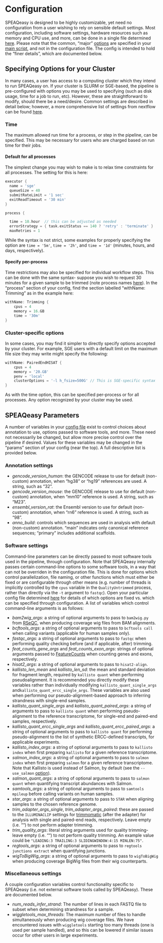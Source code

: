 # Configuration {#configuration}

SPEAQeasy is designed to be highly customizable, yet need no configuration from a user wishing to rely on sensible default settings. Most configuration, including software settings, hardware resources such as memory and CPU use, and more, can be done in a single file determined [here](#your-config-file). Please note that the common, "major" [options](#command-opts) are specified in your [main script](#your-main-script), and not in the configuration file. The config is intended to hold the "finer details", which are documented below.

## Specifying Options for your Cluster

In many cases, a user has access to a computing cluster which they intend to run SPEAQeasy on. If your cluster is SLURM or SGE-based, the pipeline is pre-configured with options you may be used to specifying (such as disk usage, time for a job to run, etc). However, these are straightforward to modify, should there be a need/desire. Common settings are described in detail below; however, a more comprehensive list of settings from nextflow can be found [here](https://www.nextflow.io/docs/latest/process.html#directives).

### Time

The maximum allowed run time for a process, or step in the pipeline, can be specified. This may be necessary for users who are charged based on run time for their jobs.

#### Default for all processes

The simplest change you may wish to make is to relax time constraints for all processes. The setting for this is here:

```groovy
executor {
  name = 'sge'
  queueSize = 40
  submitRateLimit = '1 sec'
  exitReadTimeout = '30 min'
}

process {

  time = 10.hour  // this can be adjusted as needed
  errorStrategy = { task.exitStatus == 140 ? 'retry' : 'terminate' }
  maxRetries = 1
```

While the syntax is not strict, some examples for properly specifying the option are `time = '5m'`, `time = '2h'`, and `time = '1d'` (minutes, hours, and days, respectively).

#### Specify per-process

Time restrictions may also be specified for individual workflow steps. This can be done with the same syntax- suppose you wish to request 30 minutes for a given sample to be trimmed (note process names [here](#pipeline-overview)). In the "process" section of your config, find the section labelled "withName: Trimming" as in the example here:

```groovy
withName: Trimming {
    cpus = 4
    memory = 16.GB
    time = '30m'
}
```

### Cluster-specific options

In some cases, you may find it simpler to directly specify options accepted by your cluster. For example, SGE users with a default limit on the maximum file size they may write might specify the following:

```groovy
withName: PairedEndHISAT {
    cpus = 4
    memory = '20.GB'
    penv = 'local'
    clusterOptions = '-l h_fsize=500G' // This is SGE-specific syntax 
}
```

As with the time option, this can be specified per-process or for all processes. Any option recognized by your cluster may be used.

## SPEAQeasy Parameters

A number of variables in your [config file](#your-config-file) exist to control choices about annotation to use, options passed to software tools, and more. These need not necessarily be changed, but allow more precise control over the pipeline if desired. Values for these variables may be changed in the "params" section of your config (near the top). A full descriptive list is provided below.

### Annotation settings

* *gencode_version_human*: the GENCODE release to use for default (non-custom) annotation, when "hg38" or "hg19" references are used. A string, such as "32".
* *gencode_version_mouse*: the GENCODE release to use for default (non-custom) annotation, when "mm10" reference is used. A string, such as "M23".
* *ensembl_version_rat*: the Ensembl version to use for default (non-custom) annotation, when "rn6" reference is used. A string, such as "98".
* *anno_build*: controls which sequences are used in analysis with default (non-custom) annotation. "main" indicates only canonical reference sequences; "primary" includes additional scaffolds.

### Software settings

Command-line parameters can be directly passed to most software tools used in the pipeline, through configuration. Note that SPEAQeasy internally passes certain command-line options to some software tools, in a way that can not be overriden in the configuration file. This is done for options which control parallelization, file naming, or other functions which must either be fixed or are configurable through other means (e.g. number of threads is implicitly controlled by the `cpus` variable in the `QualityUntrimmed` process, rather than directly via the `-t` argument to `fastqc`). Open your particular config file determined [here](#your-config-file) for details of which options are fixed vs. which can be specified through configuration. A list of variables which control command-line arguments is as follows:
 
* *bam2wig_args*: a string of optional arguments to pass to `bam2wig.py` from [RSeQC](http://rseqc.sourceforge.net/), when producing coverage wig files from BAM alignments.
* *bcftools_args*: a string of optional arguments to pass to `bcftools call` when calling variants (applicable for human samples only).
* *fastqc_args*: a string of optional arguments to pass to `fastqc` when performing quality checking before (and if applicable, after) trimming.
* *feat_counts_gene_args* and *feat_counts_exon_args*: strings of optional arguments passed to [FeatureCounts](http://bioinf.wehi.edu.au/featureCounts/) when counting genes and exons, respectively.
* *hisat2_args*: a string of optional arguments to pass to `hisat2-align`.
* *kallisto_len_mean* and *kallisto_len_sd*: the mean and standard deviation for fragment length, required by `kallisto quant` when performing pseudoalignment. It is recommended you directly modify these variables rather than individually modifying `kallisto_quant_single_args` and`kallisto_quant_ercc_single_args`. These variables are also used when performing our pseudo-alignment-based approach to inferring strandness with single-end samples.
* *kallisto_quant_single_args* and *kallisto_quant_paired_args*: a string of arguments to pass to `kallisto quant` when performing pseudo-alignment to the reference transcriptome, for single-end and paired-end samples, respectively.
* *kallisto_quant_ercc_single_args* and *kallisto_quant_ercc_paired_args*: a string of optional arguments to pass to `kallisto quant` for performing pseudo-alignment to the list of synthetic ERCC-defined transcripts, for applicable experiments.
* *kallisto_index_args*: a string of optional arguments to pass to `kallisto index` when first preparing `kallisto` for a given reference transcriptome.
* *salmon_index_args*: a string of optional arguments to pass to `salmon index` when first preparing `salmon` for a given reference transcriptome. Note that Kallisto is used instead of Salmon, by default (see the `--use_salmon` [option](#command-opts)).
* *salmon_quant_args*: a string of optional arguments to pass to `salmon quant` when quantifying transcript abundances with Salmon.
* *samtools_args*: a string of optional arguments to pass to `samtools mpileup` before calling variants on human samples.
* *star_args*: a string of optional arguments to pass to `STAR` when aligning samples to the chosen reference genome.
* *trim_adapter_args_single*, *trim_adapter_args_paired*: these are passed to the `ILLUMINACLIP` settings for [trimmomatic](http://www.usadellab.org/cms/uploads/supplementary/Trimmomatic/TrimmomaticManual_V0.32.pdf) (after the adapter) for analysis with single and paired-end reads, respectively. Leave empty (i.e. "") to not perform adapter trimming.
* *trim_quality_args*: literal string arguments used for quality trimming- leave empty (i.e. "") to not perform quality trimming. An example value could be `"LEADING:3 TRAILING:3 SLIDINGWINDOW:4:15 MINLEN:75"`.
* *regtools_args*: a string of optional arguments to pass to `regtools junctions extract` when quantifying junctions.
* *wigToBigWig_args*: a string of optional arguments to pass to `wigToBigWig` when producing coverage BigWig files from their wig counterparts.

### Miscellaneous settings

A couple configuration variables control functionality specific to SPEAQeasy (i.e. not external software tools called by SPEAQeasy). These are documented below.

* *num_reads_infer_strand*: The number of lines in each FASTQ file to subset when determining strandness for a sample.
* *wiggletools_max_threads*: The maximum number of files to handle simultaneously when producing wig coverage files. We have encountered issues with `wiggletools` starting too many threads (one is used per sample handled), and so this can be lowered if similar issues occur for other users in large experiments.
